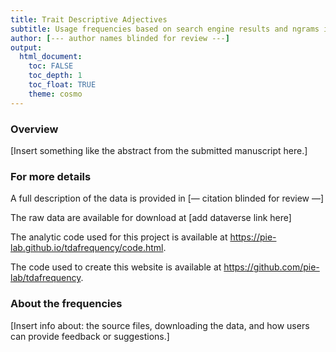 ```yaml
---
title: Trait Descriptive Adjectives
subtitle: Usage frequencies based on search engine results and ngrams in Google Books
author: [--- author names blinded for review ---]
output: 
  html_document:
    toc: FALSE
    toc_depth: 1
    toc_float: TRUE
    theme: cosmo
---
```


### Overview

[Insert something like the abstract from the submitted manuscript here.]

### For more details

A full description of the data is provided in
[--- citation blinded for review ---]
<!-- 
<font size="2">Condon, D. M., & McDougald, S. (under review). Article title. *Journal TBD*.</font>
-->

The raw data are available for download at 
[add dataverse link here]

The analytic code used for this project is available at [https://pie-lab.github.io/tdafrequency/code.html](https://pie-lab.github.io/tdafrequency/code.html).

The code used to create this website is available at [https://github.com/pie-lab/tdafrequency](https://github.com/pie-lab/tdafrequency).

### About the frequencies

[Insert info about: the source files, downloading the data, and how users can provide feedback or suggestions.]



